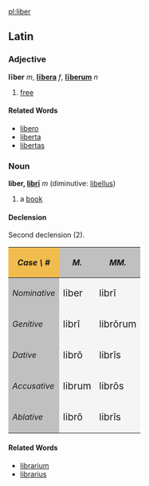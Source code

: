 [[pl:liber]]

==Latin==
===Adjective===
'''līber''' ''m'', '''[[libera|lībera]]''' ''f'', '''[[liberum|līberum]]''' ''n''

#[[free]]
====Related Words====
*[[libero]]
*[[liberta]]
*[[libertas]]
===Noun===
'''liber, [[Wiktionary Appendix:Latin second declension|librī]]''' ''m'' (diminutive: [[libellus]])
#a [[book]]

====Declension====
Second declension (2).
{| cellpadding="5" border="1"
!style="background:#F1BC4E;"| ''Case \ #''
!style="background:#C0C0C0;"| ''M.''
!style="background:#C0C0C0;"| ''MM.''
|-
!style="background:#C0C0C0;"| ''Nominative''
|style="background:#F5F5F5;"| <big> liber
|style="background:#F5F5F5;"| <big> libr&#299;
|-
!style="background:#C0C0C0;"| ''Genitive''
|style="background:#F5F5F5;"| <big> libr&#299;
|style="background:#F5F5F5;"| <big> libr&#333;rum
|-
!style="background:#C0C0C0;"| ''Dative''
|style="background:#F5F5F5;"| <big> libr&#333;
|style="background:#F5F5F5;"| <big> libr&#299;s
|-
!style="background:#C0C0C0;"| ''Accusative''
|style="background:#F5F5F5;"| <big> librum
|style="background:#F5F5F5;"| <big> libr&#333;s
|-
!style="background:#C0C0C0;"| ''Ablative''
|style="background:#F5F5F5;"| <big> libr&#333;
|style="background:#F5F5F5;"| <big> libr&#299;s
|}

====Related Words====
*[[librarium]]
*[[librarius]]